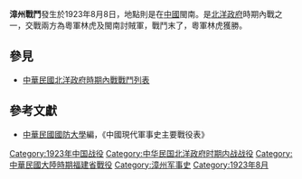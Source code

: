 {{vfd|无聊|date=2022/06/27}}
{{Infobox Military Conflict|
campaign=|
image=|
caption=|
conflict=漳州戰鬥|
date=1923年8月8日|
place=[[中國|中國]]閩南|
result=閩南討賊軍再敗|
combatant1=粵軍|
combatant2=閩南討賊軍| 
commander1=[[林虎|林虎]]、[[劉志陸|劉志陸]]|
commander2=[[何成濬|何成濬]] |
strength1=|
strength2=|
casualties1=|
casualties2=|
}}
'''漳州戰鬥'''發生於1923年8月8日，地點則是在[[中國|中國]]閩南。是[[北洋政府|北洋政府]]時期內戰之一，交戰兩方為粵軍林虎及閩南討賊軍，戰鬥末了，粵軍林虎獲勝。

==參見==
*[[中華民國北洋政府時期內戰戰鬥列表|中華民國北洋政府時期內戰戰鬥列表]]
==參考文獻==
*[[中華民國|中華民國]][[國防大學_(臺灣)|國防大學]]編，《中國現代軍事史主要戰役表》

[[Category:1923年中国战役|Category:1923年中国战役]]
[[Category:中华民国北洋政府时期内战战役|Category:中华民国北洋政府时期内战战役]]
[[Category:中華民國大陸時期福建省戰役|Category:中華民國大陸時期福建省戰役]]
[[Category:漳州军事史|Category:漳州军事史]]
[[Category:1923年8月|Category:1923年8月]]